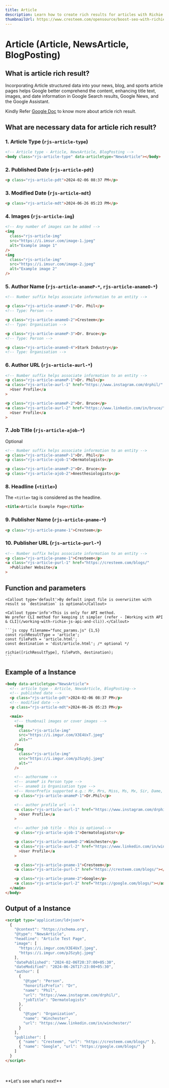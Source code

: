```yaml
---
title: Article
description: Learn how to create rich results for articles with Richie.js. Discover the necessary data and examples to get started with article rich results.
thumbnailUrl: https://www.cresteem.com/opensource/boost-seo-with-richie-js/thumbnail.webp
---
```



# Article (Article, NewsArticle, BlogPosting)

## What is article rich result?

Incorporating Article structured data into your news, blog, and sports article pages helps Google better comprehend the content, enhancing title text, images, and date information in Google Search results, Google News, and the Google Assistant.

Kindly Refer [Google Doc](https://developers.google.com/search/docs/appearance/structured-data/article) to know more about article rich result.

## What are necessary data for article rich result?

### 1. Article Type (`rjs-article-type`)

```html copy filename="article.html" /data-articletype="NewsArticle"/
<!-- Article type - Article, NewsArticle, BlogPosting -->
<body class="rjs-article-type" data-articletype="NewsArticle"></body>
```

### 2. Published Date (`rjs-article-pdt`)

```html copy filename="article.html" /pdt/
<p class="rjs-article-pdt">2024-02-06 08:37 PM</p>
```

### 3. Modified Date (`rjs-article-mdt`)

```html copy filename="article.html" /mdt/
<p class="rjs-article-mdt">2024-06-26 05:23 PM</p>
```

### 4. Images (`rjs-article-img`)

```html copy filename="article.html" /img/
<!-- Any number of images can be added -->
<img
  class="rjs-article-img"
  src="https://i.imsur.com/image-1.jpeg"
  alt="Example image 1"
/>
<img
  class="rjs-article-img"
  src="https://i.imsur.com/image-2.jpeg"
  alt="Example image 2"
/>
```

### 5. Author Name (`rjs-article-anameP-*`, `rjs-article-anameO-*`)

```html copy filename="article.html" /anameP/ /anameO/
<!-- Number suffix helps associate information to an entity -->

<p class="rjs-article-anameP-1">Dr. Phil</p>
<!-- Type: Person -->

<p class="rjs-article-anameO-2">Cresteem</p>
<!-- Type: Organisation -->

<p class="rjs-article-anameP-3">Dr. Bruce</p>
<!-- Type: Person -->

<p class="rjs-article-anameO-4">Stark Industry</p>
<!-- Type: Organisation -->
```

### 6. Author URL (`rjs-article-aurl-*`)

```html copy filename="article.html" /aurl-1/ /aurl-2/ /href/
<!-- Number suffix helps associate information to an entity -->
<p class="rjs-article-anameP-1">Dr. Phil</p>
<a class="rjs-article-aurl-1" href="https://www.instagram.com/drphil/"
  >User Profile</a
>

<p class="rjs-article-anameP-2">Dr. Bruce</p>
<a class="rjs-article-aurl-2" href="https://www.linkedin.com/in/bruce/"
  >User Profile</a
>
```

### 7. Job Title (`rjs-article-ajob-*`)

<Callout type="info">Optional</Callout>

```html copy filename="article.html" /ajob-1/ /ajob-2/
<!-- Number suffix helps associate information to an entity -->
<p class="rjs-article-anameP-1">Dr. Phil</p>
<p class="rjs-article-ajob-1">Dermatologists</p>

<p class="rjs-article-anameP-2">Dr. Bruce</p>
<p class="rjs-article-ajob-2">Anesthesiologists</p>
```

### 8. Headline (`<title>`)

<Callout type='info'>The `<title>` tag is considered as the headline.</Callout>

```html copy filename="article.html"
<title>Article Example Page</title>
```

### 9. Publisher Name (`rjs-article-pname-*`)

```html copy filename="article.html" /pname-1/
<p class="rjs-article-pname-1">Cresteem</p>
```

### 10. Publisher URL (`rjs-article-purl-*`)

```html copy filename="article.html" /purl-1/
<!-- Number suffix helps associate information to an entity -->
<p class="rjs-article-pname-1">Cresteem</p>
<a class="rjs-article-purl-1" href="https://cresteem.com/blogs/"
  >Publisher Website</a
>
```

## Function and parameters

    <Callout type='default'>By default input file is overwriiten with result so `destination` is optional</Callout>

    <Callout type='info'>This is only for API method.
    We prefer CLI method for keeping it simpler (refer - [Working with API & CLI](/working-with-richie-js-api-and-cli)).</Callout>

    ```js copy filename="func_params.js" {1,5}
    const richResultType = 'article';
    const filePath = 'article.html';
    const destination = 'dist/article.html'; /* optional */

    richie([richResultType], filePath, destination);
    ```

## Example of a Instance

```html copy filename="article.html"
<body data-articletype="NewsArticle">
  <!-- article type - Article, NewsArticle, BlogPosting-->
  <!-- published date -->
  <p class="rjs-article-pdt">2024-02-06 08:37 PM</p>
  <!-- modified date -->
  <p class="rjs-article-mdt">2024-06-26 05:23 PM</p>

  <main>
    <!-- thumbnail images or cover images -->
    <img
      class="rjs-article-img"
      src="https://i.imgur.com/X3E4UxT.jpeg"
      alt=""
    />
    <img
      class="rjs-article-img"
      src="https://i.imgur.com/pJSzybj.jpeg"
      alt=""
    />

    <!-- authorname -->
    <!-- anameP is Person type -->
    <!-- anameO is Organisation type -->
    <!-- HonorPrefix supported e.g.: Mr, Mrs, Miss, Ms, Mx, Sir, Dame, Dr, Cllr, Lady, or Lord, or other titles or positions-->
    <p class="rjs-article-anameP-1">Dr.Phil</p>

    <!-- author profile url -->
    <a class="rjs-article-aurl-1" href="https://www.instagram.com/drphil/"
      >User Profile</a
    >

    <!-- author job title - this is optional-->
    <p class="rjs-article-ajob-1">Dermatologistsr</p>

    <p class="rjs-article-anameO-2">Winchester</p>
    <a class="rjs-article-aurl-2" href="https://www.linkedin.com/in/winchester/"
      >User Profile</a
    >

    <p class="rjs-article-pname-1">Cresteem</p>
    <a class="rjs-article-purl-1" href="https://cresteem.com/blogs/"></a>

    <p class="rjs-article-pname-2">Google</p>
    <a class="rjs-article-purl-2" href="https://google.com/blogs/"></a>
  </main>
</body>
```

## Output of a Instance

```html filename="article.html" copy
<script type="application/ld+json">
  {
    "@context": "https://schema.org",
    "@type": "NewsArticle",
    "headline": "Article Test Page",
    "image": [
      "https://i.imgur.com/X3E4UxT.jpeg",
      "https://i.imgur.com/pJSzybj.jpeg"
    ],
    "datePublished": "2024-02-06T20:37:00+05:30",
    "dateModified": "2024-06-26T17:23:00+05:30",
    "author": [
      {
        "@type": "Person",
        "honorificPrefix": "Dr",
        "name": "Phil",
        "url": "https://www.instagram.com/drphil/",
        "jobTitle": "Dermatologists"
      },
      {
        "@type": "Organization",
        "name": "Winchester",
        "url": "https://www.linkedin.com/in/winchester/"
      }
    ],
    "publisher": [
      { "name": "Cresteem", "url": "https://cresteem.com/blogs/" },
      { "name": "Google", "url": "https://google.com/blogs/" }
    ]
  }
</script>
```

<br />
<br />
**Let's see what's next!**
